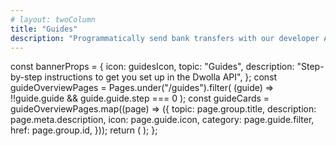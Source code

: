 ```yaml
---
# layout: twoColumn
title: "Guides"
description: "Programmatically send bank transfers with our developer API."
---
```



  const bannerProps = {
    icon: guidesIcon,
    topic: "Guides",
    description:
      "Step-by-step instructions to get you set up in the Dwolla API",
  };
  const guideOverviewPages = Pages.under("/guides").filter(
    (guide) => !!guide.guide && guide.guide.step === 0
  );
  const guideCards = guideOverviewPages.map((page) => ({
    topic: page.group.title,
    description: page.meta.description,
    icon: page.guide.icon,
    category: page.guide.filter,
    href: page.group.id,
  }));
  return (
    <IndexPageGrid unfilteredCards={guideCards} bannerProps={bannerProps} />
  );
};

<GuideIndexPageGrid />

